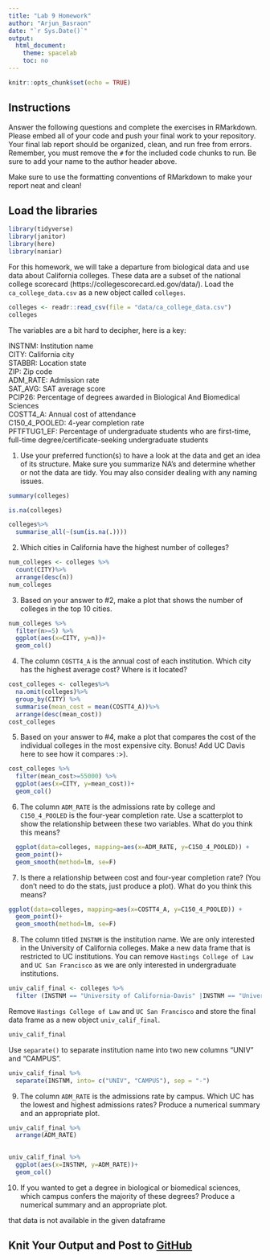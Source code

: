 ```yaml
---
title: "Lab 9 Homework"
author: "Arjun_Basraon"
date: "`r Sys.Date()`"
output:
  html_document:
    theme: spacelab
    toc: no
---
```


```r
knitr::opts_chunk$set(echo = TRUE)
```

## Instructions
Answer the following questions and complete the exercises in RMarkdown. Please embed all of your code and push your final work to your repository. Your final lab report should be organized, clean, and run free from errors. Remember, you must remove the `#` for the included code chunks to run. Be sure to add your name to the author header above.  

Make sure to use the formatting conventions of RMarkdown to make your report neat and clean!  


## Load the libraries
```r
library(tidyverse)
library(janitor)
library(here)
library(naniar)
``` 

For this homework, we will take a departure from biological data and use data about California colleges. These data are a subset of the national college scorecard (https://collegescorecard.ed.gov/data/). Load the `ca_college_data.csv` as a new object called `colleges`.
```r
colleges <- readr::read_csv(file = "data/ca_college_data.csv")
colleges
```

The variables are a bit hard to decipher, here is a key:  

INSTNM: Institution name  
CITY: California city  
STABBR: Location state  
ZIP: Zip code  
ADM_RATE: Admission rate  
SAT_AVG: SAT average score  
PCIP26: Percentage of degrees awarded in Biological And Biomedical Sciences  
COSTT4_A: Annual cost of attendance  
C150_4_POOLED: 4-year completion rate  
PFTFTUG1_EF: Percentage of undergraduate students who are first-time, full-time degree/certificate-seeking undergraduate students  

1. Use your preferred function(s) to have a look at the data and get an idea of its structure. Make sure you summarize NA's and determine whether or not the data are tidy. You may also consider dealing with any naming issues.
```r
summary(colleges)
```


```r
is.na(colleges)
```

```r
colleges%>% 
  summarise_all(~(sum(is.na(.))))
```

2. Which cities in California have the highest number of colleges?
```r
num_colleges <- colleges %>%
  count(CITY)%>%
  arrange(desc(n))
num_colleges
```

3. Based on your answer to #2, make a plot that shows the number of colleges in the top 10 cities.
```r
num_colleges %>% 
  filter(n>=5) %>%
  ggplot(aes(x=CITY, y=n))+
  geom_col()
```

4. The column `COSTT4_A` is the annual cost of each institution. Which city has the highest average cost? Where is it located?
```r
cost_colleges <- colleges%>%
  na.omit(colleges)%>%
  group_by(CITY) %>%
  summarise(mean_cost = mean(COSTT4_A))%>%
  arrange(desc(mean_cost))
cost_colleges
```

5. Based on your answer to #4, make a plot that compares the cost of the individual colleges in the most expensive city. Bonus! Add UC Davis here to see how it compares :>).
```r
cost_colleges %>%
  filter(mean_cost>=55000) %>%
  ggplot(aes(x=CITY, y=mean_cost))+
  geom_col()
```

6. The column `ADM_RATE` is the admissions rate by college and `C150_4_POOLED` is the four-year completion rate. Use a scatterplot to show the relationship between these two variables. What do you think this means?
```r
  ggplot(data=colleges, mapping=aes(x=ADM_RATE, y=C150_4_POOLED)) +
  geom_point()+
  geom_smooth(method=lm, se=F)
```

7. Is there a relationship between cost and four-year completion rate? (You don't need to do the stats, just produce a plot). What do you think this means?
```r
ggplot(data=colleges, mapping=aes(x=COSTT4_A, y=C150_4_POOLED)) +
  geom_point()+
  geom_smooth(method=lm, se=F)
```

8. The column titled `INSTNM` is the institution name. We are only interested in the University of California colleges. Make a new data frame that is restricted to UC institutions. You can remove `Hastings College of Law` and `UC San Francisco` as we are only interested in undergraduate institutions.
```r
univ_calif_final <- colleges %>% 
  filter (INSTNM == "University of California-Davis" |INSTNM == "University of California-Irvine" |INSTNM == "University of California-Berkley" |INSTNM == "University of California-San Diego" |INSTNM == "University of California-Riverside" |INSTNM == "University of California-Los Angeles" |INSTNM == "University of California-Santa Cruz" |INSTNM == "University of California-Santa Barbara")
```

Remove `Hastings College of Law` and `UC San Francisco` and store the final data frame as a new object `univ_calif_final`.
```r
univ_calif_final
```

Use `separate()` to separate institution name into two new columns "UNIV" and "CAMPUS".
```r
univ_calif_final %>% 
  separate(INSTNM, into= c("UNIV", "CAMPUS"), sep = "-")
```

9. The column `ADM_RATE` is the admissions rate by campus. Which UC has the lowest and highest admissions rates? Produce a numerical summary and an appropriate plot.
```r
univ_calif_final %>%
  arrange(ADM_RATE)
  
```



```r
univ_calif_final %>%
  ggplot(aes(x=INSTNM, y=ADM_RATE))+
  geom_col()
```

10. If you wanted to get a degree in biological or biomedical sciences, which campus confers the majority of these degrees? Produce a numerical summary and an appropriate plot.

that data is not available in the given dataframe


## Knit Your Output and Post to [GitHub](https://github.com/FRS417-DataScienceBiologists)